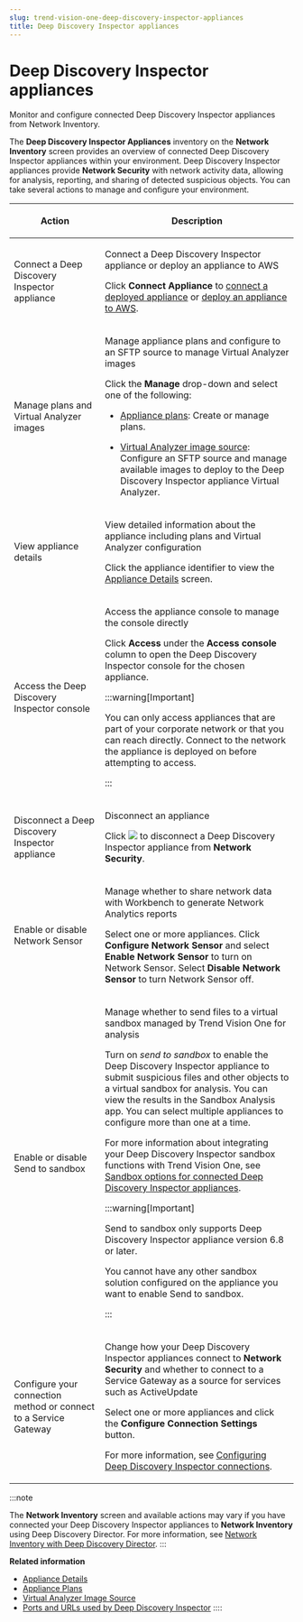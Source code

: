 ```yaml
---
slug: trend-vision-one-deep-discovery-inspector-appliances
title: Deep Discovery Inspector appliances
---
```

# Deep Discovery Inspector appliances

Monitor and configure connected Deep Discovery Inspector appliances from Network Inventory.

The **Deep Discovery Inspector Appliances** inventory on the **Network Inventory** screen provides an overview of connected Deep Discovery Inspector appliances within your environment. Deep Discovery Inspector appliances provide **Network Security** with network activity data, allowing for analysis, reporting, and sharing of detected suspicious objects. You can take several actions to manage and configure your environment.

<table>
<colgroup>
<col style="width: 32%" />
<col style="width: 68%" />
</colgroup>
<thead>
<tr>
<th><p>Action</p></th>
<th><p>Description</p></th>
</tr>
</thead>
<tbody>
<tr>
<td><p>Connect a Deep Discovery Inspector appliance</p></td>
<td><p>Connect a Deep Discovery Inspector appliance or deploy an appliance to AWS</p>
<p>Click <strong>Connect Appliance</strong> to <a href="trend-vision-one-ddi-connection-deployment">connect a deployed appliance</a> or <a href="trend-vision-one-deploying-ddi-appliance-aws">deploy an appliance to AWS</a>.</p></td>
</tr>
<tr>
<td><p>Manage plans and Virtual Analyzer images</p></td>
<td><p>Manage appliance plans and configure to an SFTP source to manage Virtual Analyzer images</p>
<p>Click the <strong>Manage</strong> drop-down and select one of the following:</p>
<ul>
<li><p><a href="trend-vision-one-appliance-plans">Appliance plans</a>: Create or manage plans.</p></li>
<li><p><a href="trend-vision-one-virtual-analyzer-image-source">Virtual Analyzer image source</a>: Configure an SFTP source and manage available images to deploy to the Deep Discovery Inspector appliance Virtual Analyzer.</p></li>
</ul></td>
</tr>
<tr>
<td><p>View appliance details</p></td>
<td><p>View detailed information about the appliance including plans and Virtual Analyzer configuration</p>
<p>Click the appliance identifier to view the <a href="trend-vision-one-appliance-details">Appliance Details</a> screen.</p></td>
</tr>
<tr>
<td><p>Access the Deep Discovery Inspector console</p></td>
<td><p>Access the appliance console to manage the console directly</p>
<p>Click <strong>Access</strong> under the <strong>Access console</strong> column to open the Deep Discovery Inspector console for the chosen appliance.</p>


:::warning[Important]

<p>You can only access appliances that are part of your corporate network or that you can reach directly. Connect to the network the appliance is deployed on before attempting to access.</p>


:::

</td>
</tr>
<tr>
<td><p>Disconnect a Deep Discovery Inspector appliance</p></td>
<td><p>Disconnect an appliance</p>
<p>Click <img src="./images/garbage_can_icon=GUID-20230329141313.webp" /> to disconnect a Deep Discovery Inspector appliance from <strong>Network Security</strong>.</p></td>
</tr>
<tr>
<td><p>Enable or disable Network Sensor</p></td>
<td><p>Manage whether to share network data with Workbench to generate Network Analytics reports</p>
<p>Select one or more appliances. Click <strong>Configure Network Sensor</strong> and select <strong>Enable Network Sensor</strong> to turn on Network Sensor. Select <strong>Disable Network Sensor</strong> to turn Network Sensor off.</p></td>
</tr>
<tr>
<td><p>Enable or disable Send to sandbox</p></td>
<td><p>Manage whether to send files to a virtual sandbox managed by Trend Vision One for analysis</p>
<p>Turn on <em>send to sandbox</em> to enable the Deep Discovery Inspector appliance to submit suspicious files and other objects to a virtual sandbox for analysis. You can view the results in the Sandbox Analysis app. You can select multiple appliances to configure more than one at a time.</p>
<p>For more information about integrating your Deep Discovery Inspector sandbox functions with Trend Vision One, see <a href="trend-vision-one-sandbox-deep-discovery-inspector">Sandbox options for connected Deep Discovery Inspector appliances</a>.</p>


:::warning[Important]

<p>Send to sandbox only supports Deep Discovery Inspector appliance version 6.8 or later.</p>
<p>You cannot have any other sandbox solution configured on the appliance you want to enable Send to sandbox.</p>


:::

</td>
</tr>
<tr>
<td><p>Configure your connection method or connect to a Service Gateway</p></td>
<td><p>Change how your Deep Discovery Inspector appliances connect to <strong>Network Security</strong> and whether to connect to a Service Gateway as a source for services such as ActiveUpdate</p>
<p>Select one or more appliances and click the <strong>Configure Connection Settings</strong> button.</p>
<p>For more information, see <a href="trend-vision-one-configuring-ddi-connections">Configuring Deep Discovery Inspector connections</a>.</p></td>
</tr>
</tbody>
</table>

:::note

The **Network Inventory** screen and available actions may vary if you have connected your Deep Discovery Inspector appliances to **Network Inventory** using Deep Discovery Director. For more information, see [Network Inventory with Deep Discovery Director](network-inventory-ddd.mdx).
:::

**Related information**

- [Appliance Details](appliance-details.md "Review information about your Deep Discovery Inspector appliance.")
- [Appliance Plans](appliance-plans.md "Create and manage appliance plans to automate tasks such as hotfix and critical patch deployment.")
- [Virtual Analyzer Image Source](virtual-analyzer-image-source.md "Configure and manage the SFTP source for your Virtual Analyzer images.")
- [Ports and URLs used by Deep Discovery Inspector](ports-urls-used-ddi.md "Use these settings to configure your firewall and connected products.")
::::
